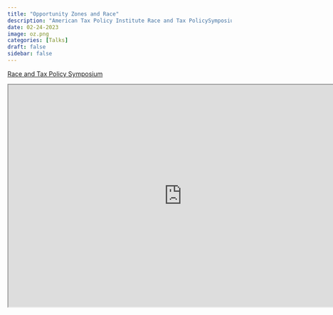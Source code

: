 ```yaml
---
title: "Opportunity Zones and Race"
description: "American Tax Policy Institute Race and Tax PolicySymposium"
date: 02-24-2023
image: oz.png
categories: [Talks]
draft: false
sidebar: false
---
```


[Race and Tax Policy Symposium](https://americantaxpolicyinstitute.org/race-and-tax-symposium/race-and-tax-symposium-agenda/)

```{=html}
<iframe width="780" height="500" src="https://americantaxpolicyinstitute.org/race-and-tax-symposium/race-and-tax-symposium-agenda/" title="Race and Tax Policy Symposium"></iframe>
```

